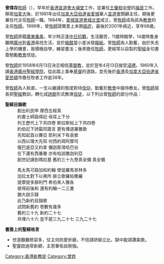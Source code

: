 {{expand|time=2007-09-26T20:10:58Z}}
{{Unreferenced |time=2009-03-12T11:44:41+00:00 }} 	


'''曾煒存'''[[牧師|牧師]]（{{bd|1933年|7月24日|2001年|5月6日}}），早年於[[香港|香港]][[宣道會|宣道會]][[香港宣道會大埔堂|大埔堂]]工作，並兼任[[王肇枝中學|王肇枝中學]]的[[福音|福音]]工作。移居[[加拿大|加拿大]]後，於1981年出任[[加拿大|加拿大]][[亞伯達省|亞伯達省]][[愛民頓|愛城]]華人[[宣道會|宣道會]]關顧主任，期後更兼任代主任[[牧師|牧師]]一職。1984年，[[愛城宣道會城北堂|愛城宣道會城北堂]]成立，曾[[牧師|牧師]]成為該為[[教會|教會]]的主任[[牧師|牧師]]。1999年，曾[[牧師|牧師]]證實患上末期[[癌症|癌症]]，最後於2001年病近，享年68歲。

曾[[牧師|牧師]]原籍[[廣東|廣東]][[番禺区|番禺]]，年少時正逢[[中日抗戰|中日抗戰]]，生活艱苦，11歲時輟學，14歲時隻身離開[[廣州|廣州]]到[[香港|香港]]尋找生活，並於[[報館|報館]]當小差派發[[報紙|報紙]]。曾[[牧師|牧師]]為人勤奮，由於失去上學的機會，故積極自學，練習書法；後來擔任[[牧師|牧師]]，更經常以自製的[[聖經|聖經]]金句書簽勉勵[[教會|教會]]信徒。

曾[[牧師|牧師]]於1958年6月13日決志相信[[基督教|基督教]]，並於翌年4月13日接受[[浸禮|浸禮]]。1960年入讀[[香港廣州聖經學院|香港廣州聖經學院]]，從此踏上事奉[[基督|基督]]的道路，並先後於[[香港|香港]]及[[加拿大|加拿大]][[亞伯達省|亞伯達省]][[愛民頓|愛民頓]]市擔任牧者工作逾38年。

曾[[牧師|牧師]]為人耿直，一生以嚴謹的態度對待[[信仰|信仰]]，勤奮於[[教會|教會]]中服侍教友。曾[[牧師|牧師]]擅長把[[聖經|聖經]]教訓，轉化成[[詩歌|詩歌]]形式教導[[信徒|信徒]]，以下列出曾[[牧師|牧師]]的部分作品：

;'''聖經目錄歌'''
:創出利民申 摩西五經真
:約書士師路得記 母耳上下分
:列王歷代上下共四卷 斯拉斯帖上下共四卷
:約伯記下詩篇同箴言 更有傳道兼雅歌
:先知起首以賽亞 耶利米下有哀歌
:以西以理大先知 何西約珥阿摩司
:俄巴底亞又約拿 彌迦那鴻哈巴谷
:在下還有西番雅 亦有哈該撒迦利亞
:創世記讀到瑪拉基 舊約三十九卷真全備 真全備

:馬太馬可路加和約翰 使徒羅馬哥林多
:加拉太對下以弗所 腓立歌羅帖撒羅
:提摩提多腓利門 希伯來人雅各
:彼得前後和 還有約翰一二三書
:猶大啟示錄
:此乃新約目錄歌
:試問新舊約 卷數有幾多
:舊約三十九 新約二十七
:共埋六十六 豈不是三九二十七 三九二十七

;'''書簽上的聖經格言'''
*世道艱難險惡多，仗主何防愛折磨，不信請研腓立比，獄中能頌讚美歌。
*聖靈啟迪常新穎，主恩眷佑自剛強。

[[Category:香港新教徒|Category:香港新教徒]]
[[Category:曾姓|Category:曾姓]]